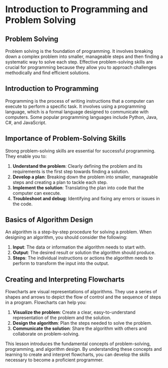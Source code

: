 # Introduction to Programming and Problem Solving

## Problem Solving
Problem solving is the foundation of programming. It involves breaking down a complex problem into smaller, manageable steps and then finding a systematic way to solve each step. Effective problem-solving skills are crucial for programming because they allow you to approach challenges methodically and find efficient solutions.

## Introduction to Programming
Programming is the process of writing instructions that a computer can execute to perform a specific task. It involves using a programming language, which is a formal language designed to communicate with computers. Some popular programming languages include Python, Java, C#, and JavaScript.

## Importance of Problem-Solving Skills
Strong problem-solving skills are essential for successful programming. They enable you to:

1. **Understand the problem**: Clearly defining the problem and its requirements is the first step towards finding a solution.
2. **Develop a plan**: Breaking down the problem into smaller, manageable steps and creating a plan to tackle each step.
3. **Implement the solution**: Translating the plan into code that the computer can execute.
4. **Troubleshoot and debug**: Identifying and fixing any errors or issues in the code.

## Basics of Algorithm Design
An algorithm is a step-by-step procedure for solving a problem. When designing an algorithm, you should consider the following:

1. **Input**: The data or information the algorithm needs to start with.
2. **Output**: The desired result or solution the algorithm should produce.
3. **Steps**: The individual instructions or actions the algorithm needs to perform to transform the input into the output.

## Creating and Interpreting Flowcharts
Flowcharts are visual representations of algorithms. They use a series of shapes and arrows to depict the flow of control and the sequence of steps in a program. Flowcharts can help you:

1. **Visualize the problem**: Create a clear, easy-to-understand representation of the problem and the solution.
2. **Design the algorithm**: Plan the steps needed to solve the problem.
3. **Communicate the solution**: Share the algorithm with others and collaborate on problem-solving.

This lesson introduces the fundamental concepts of problem-solving, programming, and algorithm design. By understanding these concepts and learning to create and interpret flowcharts, you can develop the skills necessary to become a proficient programmer.